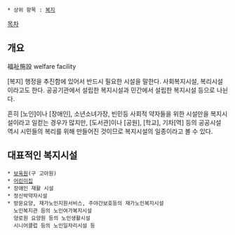  * 상위 항목 : [[복지]]

[[목차]]
== 개요 ==
福祉施設 
welfare facility

[복지] 행정을 추진함에 있어서 반드시 필요한 시설을 말한다. 사회복지시설, 복리시설이라고도 한다.
공공기관에서 설립한 복지시설과 민간에서 설립한 복지시설 등으로 나뉜다. 

흔히 [노인]이나 [장애인], 소년소녀가장, 빈민등 사회적 약자들을 위한 시설만을 복지시설이라고 일컫는 경우가 많지만, [도서관]이나 [공원], [학교], 기차[역] 등의 공공시설 역시 시민들의 복리를 위해 만들어진 것이므로 복지시설의 일종이라고 볼 수 있다.

== 대표적인 복지시설 ==
 * [[보육원]](구 고아원)
 * [[어린이집]]
 * 장애인 재활 시설
 * 정신박약자시설
 * 방문요양, 재가노인지원서비스, 주야간보호등의 재가노인복지시설
   노인복지관 등의 노인여가복지시설
   양로원 요양원 등의 노인생활시설
   시니어클럽 등의 노인일자리시설 등
